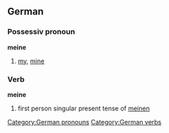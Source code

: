 ==German==
===Possessiv pronoun===
'''meine'''

# [[my]], [[mine]]


===Verb===
'''meine'''

# first person singular present tense of [[meinen]]

[[Category:German pronouns]]
[[Category:German verbs]]